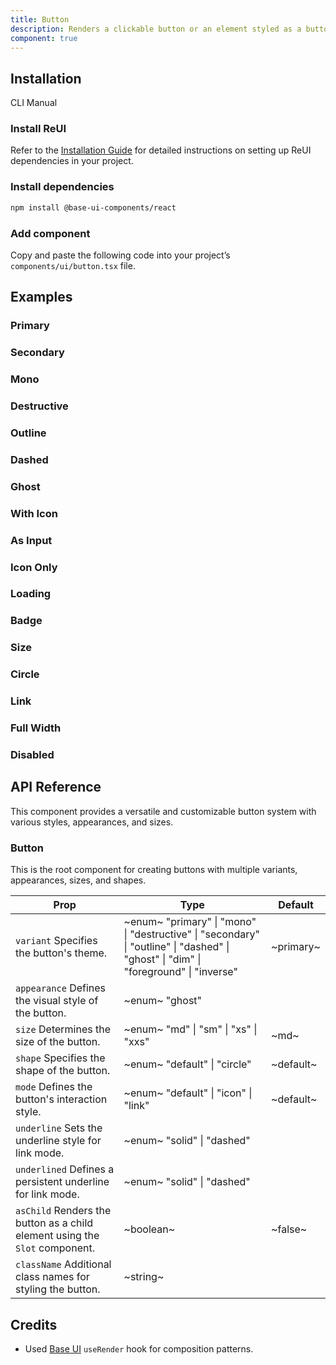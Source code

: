```yaml
---
title: Button
description: Renders a clickable button or an element styled as a button
component: true
---
```


## Installation

<Tabs defaultValue="cli">

<TabsList>
  <TabsTrigger value="cli">CLI</TabsTrigger>
  <TabsTrigger value="manual">Manual</TabsTrigger>
</TabsList>

<TabsContent value="cli">
  <CliCommands name="base-button" />
</TabsContent>

<TabsContent value="manual">    
<Steps>

### Install ReUI

Refer to the [Installation Guide](/docs/installation) for detailed instructions on setting up ReUI dependencies in your project.

### Install dependencies

```bash
npm install @base-ui-components/react
```

### Add component

Copy and paste the following code into your project’s `components/ui/button.tsx` file.

<ComponentPreview name="base-button" />

</Steps>

</TabsContent>

</Tabs>

## Examples

### Primary

<ExamplePreview path="base-button/primary" />

### Secondary

<ExamplePreview path="base-button/secondary" />

### Mono

<ExamplePreview path="base-button/mono" />

### Destructive

<ExamplePreview path="base-button/destructive" />

### Outline

<ExamplePreview path="base-button/outline" />

### Dashed

<ExamplePreview path="base-button/dashed" />

### Ghost

<ExamplePreview path="base-button/ghost" />

### With Icon

<ExamplePreview path="base-button/with-icon" />

### As Input

<ExamplePreview path="base-button/as-input" />

### Icon Only

<ExamplePreview path="base-button/icon" />

### Loading

<ExamplePreview path="base-button/loading" />

### Badge

<ExamplePreview path="base-button/badge" />

### Size

<ExamplePreview path="base-button/size" />

### Circle

<ExamplePreview path="base-button/circle" />

### Link

<ExamplePreview path="base-button/link" />

### Full Width

<ExamplePreview path="base-button/full-width" />

### Disabled

<ExamplePreview path="base-button/disabled" />

## API Reference

This component provides a versatile and customizable button system with various styles, appearances, and sizes.

### Button

This is the root component for creating buttons with multiple variants, appearances, sizes, and shapes.

| **Prop**                                                                                               | **Type**                                                                                                                                                          | **Default** |
| ------------------------------------------------------------------------------------------------------ | ----------------------------------------------------------------------------------------------------------------------------------------------------------------- | ----------- |
| `variant` <PopoverInfo>Specifies the button's theme.</PopoverInfo>                                     | ~enum~ <PopoverInfo> "primary" \| "mono" \| "destructive" \| "secondary" \| "outline" \| "dashed" \| "ghost" \| "dim" \| "foreground" \| "inverse" </PopoverInfo> | ~primary~   |
| `appearance` <PopoverInfo>Defines the visual style of the button.</PopoverInfo>                        | ~enum~ <PopoverInfo> "ghost" </PopoverInfo>                                                                                                                       | <Na/>       |
| `size` <PopoverInfo>Determines the size of the button.</PopoverInfo>                                   | ~enum~ <PopoverInfo> "md" \| "sm" \| "xs" \| "xxs" </PopoverInfo>                                                                                                 | ~md~        |
| `shape` <PopoverInfo>Specifies the shape of the button.</PopoverInfo>                                  | ~enum~ <PopoverInfo> "default" \| "circle" </PopoverInfo>                                                                                                         | ~default~   |
| `mode` <PopoverInfo>Defines the button's interaction style.</PopoverInfo>                              | ~enum~ <PopoverInfo> "default" \| "icon" \| "link" </PopoverInfo>                                                                                                 | ~default~   |
| `underline` <PopoverInfo>Sets the underline style for link mode.</PopoverInfo>                         | ~enum~ <PopoverInfo> "solid" \| "dashed" </PopoverInfo>                                                                                                           | <Na/>       |
| `underlined` <PopoverInfo>Defines a persistent underline for link mode.</PopoverInfo>                  | ~enum~ <PopoverInfo> "solid" \| "dashed" </PopoverInfo>                                                                                                           | <Na/>       |
| `asChild` <PopoverInfo>Renders the button as a child element using the `Slot` component.</PopoverInfo> | ~boolean~                                                                                                                                                         | ~false~     |
| `className` <PopoverInfo>Additional class names for styling the button.</PopoverInfo>                  | ~string~                                                                                                                                                          | <Na/>       |

## Credits

- Used [Base UI](https://base-ui.com/react/components/avatar) `useRender` hook for composition patterns.
